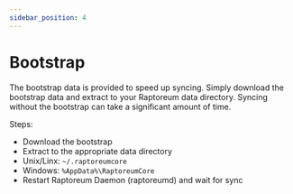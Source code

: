```yaml
---
sidebar_position: 4
---
```



# Bootstrap

The bootstrap data is provided to speed up syncing. Simply download the bootstrap data and extract to your Raptoreum data directory.
Syncing without the bootstrap can take a significant amount of time.

<ReleaseWidget releaseType="bootstrap" />

Steps:

- Download the bootstrap
- Extract to the appropriate data directory
- Unix/Linx: `~/.raptoreumcore`
- Windows: `%AppData%\RaptoreumCore`
- Restart Raptoreum Daemon (raptoreumd) and wait for sync
